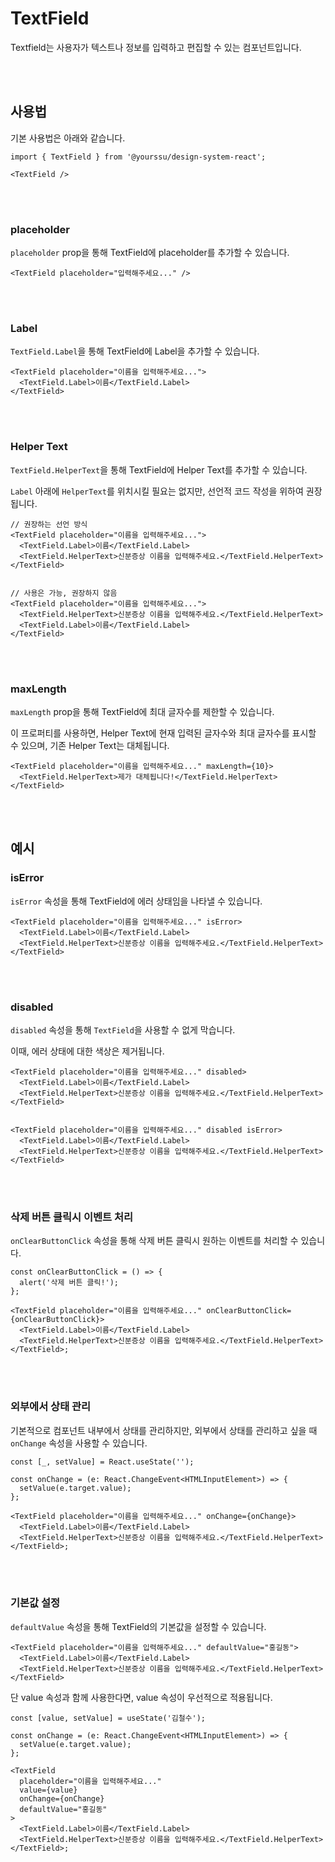 
<Meta of={TextFieldStories} />

# TextField

Textfield는 사용자가 텍스트나 정보를 입력하고 편집할 수 있는 컴포넌트입니다.

<Canvas of={TextFieldStories.Control} />
<Controls />

<br />
<br />

## 사용법

기본 사용법은 아래와 같습니다.

```tsx
import { TextField } from '@yourssu/design-system-react';
```

```tsx
<TextField />
```

<Canvas of={TextFieldStories.Usage} withSource="none" />

<br />
<br />

### placeholder

`placeholder` prop을 통해 TextField에 placeholder를 추가할 수 있습니다.

```tsx
<TextField placeholder="입력해주세요..." />
```

<Canvas of={TextFieldStories.Placeholder} withSource="none" />

<br />
<br />

### Label

`TextField.Label`을 통해 TextField에 Label을 추가할 수 있습니다.

```tsx
<TextField placeholder="이름을 입력해주세요...">
  <TextField.Label>이름</TextField.Label>
</TextField>
```

<Canvas of={TextFieldStories.Label} withSource="none" />

<br />
<br />

### Helper Text

`TextField.HelperText`을 통해 TextField에 Helper Text를 추가할 수 있습니다.

`Label` 아래에 `HelperText`를 위치시킬 필요는 없지만, 선언적 코드 작성을 위하여 권장됩니다.

```tsx
// 권장하는 선언 방식
<TextField placeholder="이름을 입력해주세요...">
  <TextField.Label>이름</TextField.Label>
  <TextField.HelperText>신분증상 이름을 입력해주세요.</TextField.HelperText>
</TextField>


// 사용은 가능, 권장하지 않음
<TextField placeholder="이름을 입력해주세요...">
  <TextField.HelperText>신분증상 이름을 입력해주세요.</TextField.HelperText>
  <TextField.Label>이름</TextField.Label>
</TextField>
```

<Canvas of={TextFieldStories.HelperText} withSource="none" />

<br />
<br />

### maxLength

`maxLength` prop을 통해 TextField에 최대 글자수를 제한할 수 있습니다.

이 프로퍼티를 사용하면, Helper Text에 현재 입력된 글자수와 최대 글자수를 표시할 수 있으며, 기존 Helper Text는 대체됩니다.

```tsx
<TextField placeholder="이름을 입력해주세요..." maxLength={10}>
  <TextField.HelperText>제가 대체됩니다!</TextField.HelperText>
</TextField>
```

<Canvas of={TextFieldStories.MaxLength} withSource="none" />

<br />
<br />

## 예시

### isError

`isError` 속성을 통해 TextField에 에러 상태임을 나타낼 수 있습니다.

```tsx
<TextField placeholder="이름을 입력해주세요..." isError>
  <TextField.Label>이름</TextField.Label>
  <TextField.HelperText>신분증상 이름을 입력해주세요.</TextField.HelperText>
</TextField>
```

<Canvas of={TextFieldStories.Error} withSource="none" />

<br />
<br />

### disabled

`disabled` 속성을 통해 `TextField`을 사용할 수 없게 막습니다.

이때, 에러 상태에 대한 색상은 제거됩니다.

```tsx
<TextField placeholder="이름을 입력해주세요..." disabled>
  <TextField.Label>이름</TextField.Label>
  <TextField.HelperText>신분증상 이름을 입력해주세요.</TextField.HelperText>
</TextField>


<TextField placeholder="이름을 입력해주세요..." disabled isError>
  <TextField.Label>이름</TextField.Label>
  <TextField.HelperText>신분증상 이름을 입력해주세요.</TextField.HelperText>
</TextField>
```

<Canvas of={TextFieldStories.Disabled} withSource="none" />

<br />
<br />

### 삭제 버튼 클릭시 이벤트 처리

`onClearButtonClick` 속성을 통해 삭제 버튼 클릭시 원하는 이벤트를 처리할 수 있습니다.

```tsx
const onClearButtonClick = () => {
  alert('삭제 버튼 클릭!');
};

<TextField placeholder="이름을 입력해주세요..." onClearButtonClick={onClearButtonClick}>
  <TextField.Label>이름</TextField.Label>
  <TextField.HelperText>신분증상 이름을 입력해주세요.</TextField.HelperText>
</TextField>;
```

<Canvas of={TextFieldStories.OnClearButtonClick} withSource="none" />

<br />
<br />

### 외부에서 상태 관리

기본적으로 컴포넌트 내부에서 상태를 관리하지만, 외부에서 상태를 관리하고 싶을 때 `onChange` 속성을 사용할 수 있습니다.

```tsx
const [_, setValue] = React.useState('');

const onChange = (e: React.ChangeEvent<HTMLInputElement>) => {
  setValue(e.target.value);
};

<TextField placeholder="이름을 입력해주세요..." onChange={onChange}>
  <TextField.Label>이름</TextField.Label>
  <TextField.HelperText>신분증상 이름을 입력해주세요.</TextField.HelperText>
</TextField>;
```

<Canvas of={TextFieldStories.OnChange} withSource="none" />

<br />
<br />

### 기본값 설정

`defaultValue` 속성을 통해 TextField의 기본값을 설정할 수 있습니다.

```tsx
<TextField placeholder="이름을 입력해주세요..." defaultValue="홍길동">
  <TextField.Label>이름</TextField.Label>
  <TextField.HelperText>신분증상 이름을 입력해주세요.</TextField.HelperText>
</TextField>
```

<Canvas of={TextFieldStories.DefaultValue} withSource="none" />

단 value 속성과 함께 사용한다면, value 속성이 우선적으로 적용됩니다.

```tsx
const [value, setValue] = useState('김철수');

const onChange = (e: React.ChangeEvent<HTMLInputElement>) => {
  setValue(e.target.value);
};

<TextField
  placeholder="이름을 입력해주세요..."
  value={value}
  onChange={onChange}
  defaultValue="홍길동"
>
  <TextField.Label>이름</TextField.Label>
  <TextField.HelperText>신분증상 이름을 입력해주세요.</TextField.HelperText>
</TextField>;
```

<Canvas of={TextFieldStories.DefaultValueWithValue} withSource="none" />
